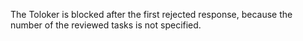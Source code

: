 <Image width="700px" withBackground imageId="ce51ffb8c64925e3f5739858b10e0e0b" alt="" />

The Toloker is blocked after the first rejected response, because the number of the reviewed tasks is not specified.